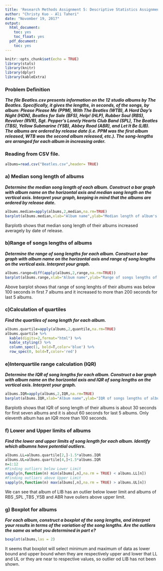 ```yaml
---
title: 'Research Methods Assignment 5: Descriptive Statistics Assignment'
author: "Christy Kuo - Ali Taheri"
date: "Novomber 19, 2017"
output:
  html_document:
    toc: yes
    toc_float: yes
  pdf_document:
    toc: yes
---
```


```r
knitr::opts_chunk$set(echo = TRUE)
library(stats)
library(knitr)
library(dplyr)
library(kableExtra)
```

### Problem Definition

_**The file Beatles.csv presents information on the 12 studio albums by The Beatles. Specifically, it gives the lengths, in seconds, of the songs, by album: Please Please Me (PPM), With The Beatles (WTB), A Hard Day’s Night (HDN), Beatles for Sale (BFS), Help! (HLP), Rubber Soul (RBS), Revolver (RVR), Sgt. Pepper’s Lonely Hearts Club Band (SPL), The Beatles (TBS), Yellow Submarine (YSB), Abbey Road (ABR), and Let It Be (LIB). The albums are ordered by release date (i.e. PPM was the first album released, WTB was the second album released, etc.). The song-lengths are arranged for each album in increasing order.**_


### Reading from CSV file.
```r
albums=read.csv("Beatles.csv",header= TRUE)
```

### a) Median song length of albums
_**Determine the median song length of each album. Construct a bar graph with album name on the horizontal axis and median song length on the vertical axis. Interpret your graph, keeping in mind that the albums are ordered by release date.**_


```r
albums.median=apply(albums,2,median,na.rm=TRUE)
barplot(albums.median,xlab="Album name",ylab="Median length of album's songs",las=2)
```

Barplotb shows that median song length of  their albums increased averagely by date of release. 

### b)Range of songs lengths of albums
_**Determine the range of song lengths for each album. Construct a bar graph with album name on the horizontal axis and range of song lengths on the vertical axis. Interpret your graph.**_

```r
albums.range=diff(apply(albums,2,range,na.rm=TRUE))
barplot(albums.range,xlab="Album name",ylab="Range of songs lengths of albums",las=2)
```

Above barplot shows that range of song lenghts of their albums was below 100 seconds in first 7 albums and it increased to more than 200 seconds for last 5 albums.

### c)Calculation of quartiles
_**Find the quartiles of song length for each album.**_

```r
albums.quartile=apply(albums,2,quantile,na.rm=TRUE)
albums.quartile %>% 
  kable(digits=2,format="html") %>%
  kable_styling() %>%
  column_spec(1, bold=T,color='blue') %>%
  row_spec(0, bold=T,color='red')
```


### e)Interquartile  range calculation (IQR)
_**Determine the IQR of song lengths for each album. Construct a bar graph with album name on the horizontal axis and IQR of song lengths on the vertical axis. Interpret your graph.**_


```r
albums.IQR=apply(albums,2,IQR,na.rm=TRUE)
barplot(albums.IQR,xlab="Album name",ylab="IQR of songs lengths of albums",las=2)
```

Barplotb shows that IQR of song length of  their albums is about 30 seconds for first seven albums and it is about 60 seconds for last 5 albums. Only eleventh album has an IQR more than 100 seconds.

### f) Lower and Upper limits of albums
_**Find the lower and upper limits of song length for each album. Identify which albumns have potential outliers.**_

```r
albums.LL=albums.quartile[2,]-1.5*albums.IQR
albums.UL=albums.quartile[4,]+1.5*albums.IQR
n=1:12
#Finding outliers below Lower Limit
sapply(n,function(n) min(albums[,n],na.rm = TRUE) < albums.LL[n])
#Finding outliers above Upper Limit
sapply(n,function(n) max(albums[,n],na.rm = TRUE) > albums.UL[n])
```

We can see that album of LIB has an outlier below lower limit and albums of RBS ,SPL ,TBS ,YSB and ABR have ouliers above upper limit.

### g) Boxplot for albums
_**For each album, construct a boxplot of the song lengths, and interpret your results in terms of the variation of the song lengths. Are the outliers the same as what you determined in part e?**_


```r
boxplot(albums,las = 2)
```

It seems that boxplot will select minimum and maximum of data as lower bound and upper bound when they are respectively upper and lower that LL and UL or they are near to respective values, so outlier od LIB has not been shown.




